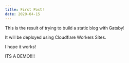 ```yaml
---
title: First Post!
date: 2020-04-15
---
```


This is the result of trying to build a static blog with Gatsby!  
















It will be deployed using Cloudflare Workers Sites.  


I hope it works!  

ITS A DEMO!!!!
